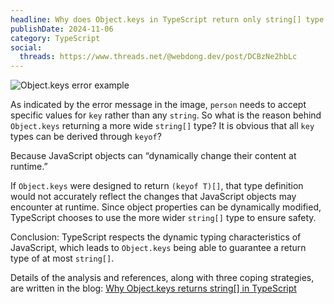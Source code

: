 ```yaml
---
headline: Why does Object.keys in TypeScript return only string[] type for any object?
publishDate: 2024-11-06
category: TypeScript
social:
  threads: https://www.threads.net/@webdong.dev/post/DCBzNe2hbLc
---
```


![Object.keys error example](object-keys-error.png)

As indicated by the error message in the image, `person` needs to accept specific values for `key` rather than any `string`. So what is the reason behind `Object.keys` returning a more wide `string[]` type? It is obvious that all `key` types can be derived through `keyof`?

Because JavaScript objects can “dynamically change their content at runtime.”

If `Object.keys` were designed to return `(keyof T)[]`, that type definition would not accurately reflect the changes that JavaScript objects may encounter at runtime. Since object properties can be dynamically modified, TypeScript chooses to use the more wider `string[]` type to ensure safety.

Conclusion: TypeScript respects the dynamic typing characteristics of JavaScript, which leads to `Object.keys` being able to guarantee a return type of at most `string[]`.

Details of the analysis and references, along with three coping strategies, are written in the blog: [Why Object.keys returns string[] in TypeScript](https://www.webdong.dev/post/why-object-keys-returns-array-of-strings-in-typescript/)

